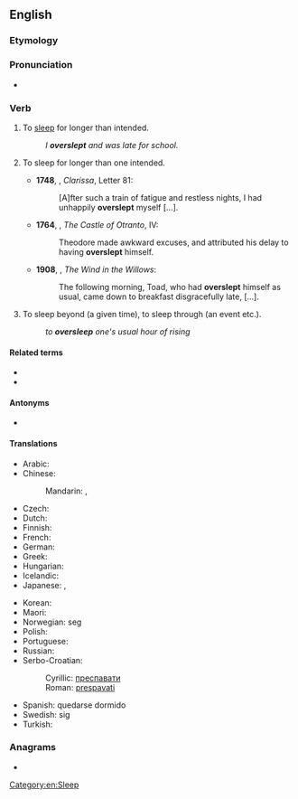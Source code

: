 ==English==

===Etymology===
{{prefix|en|over|sleep}}

===Pronunciation===
* {{IPA|en|/ˈəʊvəɹˌsliːp/}}

===Verb===
{{en-verb|oversleeps|oversleeping|overslept}}

# {{lb|en|intransitive}} To [[sleep]] for longer than intended. {{defdate|from 14th c.}}
#: ''I '''overslept''' and was late for school.''
# {{lb|en|reflexive|now|rare}} To sleep for longer than one intended. {{defdate|from 15th c.}}
#*'''1748''', {{w|Samuel Richardson}}, ''Clarissa'', Letter 81:
#*:[A]fter such a train of fatigue and restless nights, I had unhappily '''overslept''' myself […].
#*'''1764''', {{w|Horace Walpole}}, ''The Castle of Otranto'', IV:
#*:Theodore made awkward excuses, and attributed his delay to having '''overslept''' himself.
#*'''1908''', {{w|Kenneth Grahame}}, ''The Wind in the Willows'':
#*:The following morning, Toad, who had '''overslept''' himself as usual, came down to breakfast disgracefully late, [...].
# {{lb|en|transitive}} To sleep beyond (a given time), to sleep through (an event etc.). {{defdate|from 16th c.}}
#: ''to '''oversleep''' one's usual hour of rising''

====Related terms====
* {{l|en|sleep in}}<!-- aus., i would've thought everywhere -->
* {{l|en|sleep it out}}<!-- ireland, so i've just learned -->

====Antonyms====
* {{l|en|undersleep}}

====Translations====
{{trans-top|to sleep for longer than planned}}
* Arabic: {{t|ar|اِسْتَغْرَقَ فِي اَلنَّوْم}}
* Chinese:
*: Mandarin: {{t+|cmn|睡過頭|sc=Hani}}, {{t+|cmn|睡过头|tr=shuìguòtóu|sc=Hani}}
* Czech: {{t+|cs|zaspat}}
* Dutch: {{t|nl|zich verslapen}}
* Finnish: {{t|fi|nukkua pommiin}}
* French: {{t|fr|trop dormir}}
* German: {{t+|de|verschlafen}}
* Greek: {{t+|el|παρακοιμάμαι}}
* Hungarian: {{t+|hu|elalszik}}
* Icelandic: {{t|is|sofa yfir sig}}
* Japanese: {{t+|ja|寝過ごす|tr=ねすごす, nesugosu}}, {{t+|ja|寝坊|alt=寝坊する|tr=ねぼうする, nebō-surú}}
{{trans-mid}}
* Korean: {{t|ko|늦잠을 자다}}
* Maori: {{t|mi|moeroa}}
* Norwegian: {{t+|no|forsove}} seg
* Polish: {{t+|pl|zaspać}}
* Portuguese: {{t|pt|[[dormir]] [[demais]]}}
* Russian: {{t+|ru|проспа́ть|pf}}
* Serbo-Croatian:
*: Cyrillic: [[преспавати]]
*: Roman: [[prespavati]]
* Spanish: quedarse dormido
* Swedish: {{t+|sv|försova}} sig
* Turkish: {{t|tr|uyuyakalmak}}
{{trans-bottom}}

===Anagrams===
* {{anagrams|en|a=eeeloprsv|overpeels|sleep over|sleepover}}

[[Category:en:Sleep]]